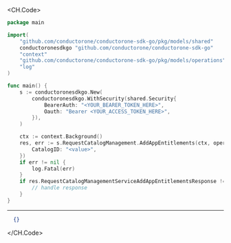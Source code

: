
<CH.Code>
```go AddAppEntitlements.go
package main

import(
	"github.com/conductorone/conductorone-sdk-go/pkg/models/shared"
	conductoronesdkgo "github.com/conductorone/conductorone-sdk-go"
	"context"
	"github.com/conductorone/conductorone-sdk-go/pkg/models/operations"
	"log"
)

func main() {
    s := conductoronesdkgo.New(
        conductoronesdkgo.WithSecurity(shared.Security{
            BearerAuth: "<YOUR_BEARER_TOKEN_HERE>",
            Oauth: "Bearer <YOUR_ACCESS_TOKEN_HERE>",
        }),
    )

    ctx := context.Background()
    res, err := s.RequestCatalogManagement.AddAppEntitlements(ctx, operations.C1APIRequestcatalogV1RequestCatalogManagementServiceAddAppEntitlementsRequest{
        CatalogID: "<value>",
    })
    if err != nil {
        log.Fatal(err)
    }
    if res.RequestCatalogManagementServiceAddAppEntitlementsResponse != nil {
        // handle response
    }
}
```
---

```json Example Response
  {}
```
</CH.Code>
